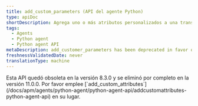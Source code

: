 ```yaml
---
title: add_custom_parameters (API del agente Python)
type: apiDoc
shortDescription: Agrega uno o más atributos personalizados a una transacción.
tags:
  - Agents
  - Python agent
  - Python agent API
metaDescription: add_customer_parameters has been deprecated in favor of add_customer_attributes.
freshnessValidatedDate: never
translationType: machine
---
```


<Callout variant="caution">
  Esta API quedó obsoleta en la versión 8.3.0 y se eliminó por completo en la versión 11.0.0. Por favor emplee [`add_custom_attributes`](/docs/apm/agents/python-agent/python-agent-api/addcustomattributes-python-agent-api) en su lugar.
</Callout>